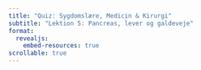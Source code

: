 ```yaml
---
title: "Quiz: Sygdomslære, Medicin & Kirurgi"
subtitle: "Lektion 5: Pancreas, lever og galdeveje"
format: 
  revealjs:
    embed-resources: true
scrollable: true
---
```

